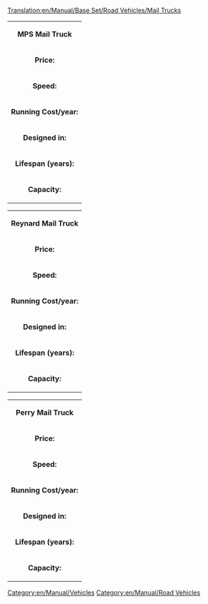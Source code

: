 [[Translation:en/Manual/Base Set/Road Vehicles/Mail Trucks]]
[[Category:en/Manual/Vehicles]][[Category:en/Manual/Road Vehicles]]
{|
| colspan=2 align=center| '''MPS Mail Truck'''
|-
| '''Price:'''|| £4,715 ($9,430) 
|-
| '''Speed:''' || 30 mph (48 km/h)
|-
| '''Running Cost/year:'''||£421 ($842)
|-
| '''Designed in:'''||1935
|-
| '''Lifespan (years):'''||15
|-
| '''Capacity:'''||22 bags of mail
|}

{|
| colspan=2 align=center| '''Reynard Mail Truck'''
|-
| '''Price:'''|| £5,535 ($11,070) 
|-
| '''Speed:''' || 55 mph (88 km/h)
|-
| '''Running Cost/year:'''||£787 ($1,574)
|-
| '''Designed in:'''||1980
|-
| '''Lifespan (years):'''||15
|-
| '''Capacity:'''||28 bags of mail
|}

{|
| colspan=2 align=center| '''Perry Mail Truck'''
|-
| '''Price:'''|| £5,945 ($11,890) 
|-
| '''Speed:''' || 70 mph (112 km/h)
|-
| '''Running Cost/year:'''||£1,125 ($2,250)
|-
| '''Designed in:'''||2018
|-
| '''Lifespan (years):'''||15
|-
| '''Capacity:'''||30 bags of mail
|}